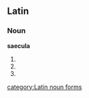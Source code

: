 ==Latin==
===Noun===
'''saecula''' {{n}}
# {{inflection of|saeculum#Latin|saeculum|nom|p}}
# {{inflection of|saeculum#Latin|saeculum|acc|p}}
# {{inflection of|saeculum#Latin|saeculum|voc|p}}

[[category:Latin noun forms]]